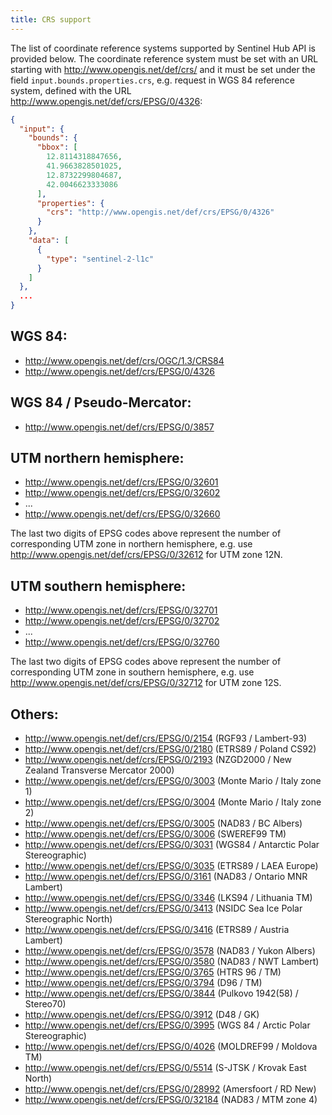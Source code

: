 ```yaml
---
title: CRS support
---
```


The list of coordinate reference systems supported by Sentinel Hub API
is provided below. The coordinate reference system must be set with an
URL starting with
[http://www.opengis.net/def/crs/](http://www.opengis.net/def/crs/){target="_blank"}
and it must be set under the field `input.bounds.properties.crs`, e.g.
request in WGS 84 reference system, defined with the URL
[http://www.opengis.net/def/crs/EPSG/0/4326](http://www.opengis.net/def/crs/EPSG/0/4326){target="_blank"}:

``` json
{
  "input": {
    "bounds": {
      "bbox": [
        12.8114318847656,
        41.9663828501025,
        12.8732299804687,
        42.0046623333086
      ],
      "properties": {
        "crs": "http://www.opengis.net/def/crs/EPSG/0/4326"
      }
    },
    "data": [
      {
        "type": "sentinel-2-l1c"
      }
    ]
  },
  ...
}
```

## WGS 84:

-   [http://www.opengis.net/def/crs/OGC/1.3/CRS84](http://www.opengis.net/def/crs/OGC/1.3/CRS84){target="_blank"}
-   [http://www.opengis.net/def/crs/EPSG/0/4326](http://www.opengis.net/def/crs/EPSG/0/4326){target="_blank"}

## WGS 84 / Pseudo-Mercator: {#wgs-84--pseudo-mercator}

-   [http://www.opengis.net/def/crs/EPSG/0/3857](http://www.opengis.net/def/crs/EPSG/0/3857){target="_blank"}

## UTM northern hemisphere:

-   [http://www.opengis.net/def/crs/EPSG/0/32601](http://www.opengis.net/def/crs/EPSG/0/32601){target="_blank"}
-   [http://www.opengis.net/def/crs/EPSG/0/32602](http://www.opengis.net/def/crs/EPSG/0/32602){target="_blank"}
-   \...
-   [http://www.opengis.net/def/crs/EPSG/0/32660](http://www.opengis.net/def/crs/EPSG/0/32660){target="_blank"}

The last two digits of EPSG codes above represent the number of
corresponding UTM zone in northern hemisphere, e.g. use
[http://www.opengis.net/def/crs/EPSG/0/32612](http://www.opengis.net/def/crs/EPSG/0/32612){target="_blank"}
for UTM zone 12N.

## UTM southern hemisphere:

-   [http://www.opengis.net/def/crs/EPSG/0/32701](http://www.opengis.net/def/crs/EPSG/0/32701){target="_blank"}
-   [http://www.opengis.net/def/crs/EPSG/0/32702](http://www.opengis.net/def/crs/EPSG/0/32702){target="_blank"}
-   \...
-   [http://www.opengis.net/def/crs/EPSG/0/32760](http://www.opengis.net/def/crs/EPSG/0/32760){target="_blank"}

The last two digits of EPSG codes above represent the number of
corresponding UTM zone in southern hemisphere, e.g. use
[http://www.opengis.net/def/crs/EPSG/0/32712](http://www.opengis.net/def/crs/EPSG/0/32712){target="_blank"}
for UTM zone 12S.

## Others:

-   [http://www.opengis.net/def/crs/EPSG/0/2154](http://www.opengis.net/def/crs/EPSG/0/2154){target="_blank"}
    (RGF93 / Lambert-93)
-   [http://www.opengis.net/def/crs/EPSG/0/2180](http://www.opengis.net/def/crs/EPSG/0/2180){target="_blank"}
    (ETRS89 / Poland CS92)
-   [http://www.opengis.net/def/crs/EPSG/0/2193](http://www.opengis.net/def/crs/EPSG/0/2193){target="_blank"}
    (NZGD2000 / New Zealand Transverse Mercator 2000)
-   [http://www.opengis.net/def/crs/EPSG/0/3003](http://www.opengis.net/def/crs/EPSG/0/3003){target="_blank"}
    (Monte Mario / Italy zone 1)
-   [http://www.opengis.net/def/crs/EPSG/0/3004](http://www.opengis.net/def/crs/EPSG/0/3004){target="_blank"}
    (Monte Mario / Italy zone 2)
-   [http://www.opengis.net/def/crs/EPSG/0/3005](http://www.opengis.net/def/crs/EPSG/0/3005){target="_blank"}
    (NAD83 / BC Albers)
-   [http://www.opengis.net/def/crs/EPSG/0/3006](http://www.opengis.net/def/crs/EPSG/0/3006){target="_blank"}
    (SWEREF99 TM)
-   [http://www.opengis.net/def/crs/EPSG/0/3031](http://www.opengis.net/def/crs/EPSG/0/3031){target="_blank"}
    (WGS84 / Antarctic Polar Stereographic)
-   [http://www.opengis.net/def/crs/EPSG/0/3035](http://www.opengis.net/def/crs/EPSG/0/3035){target="_blank"}
    (ETRS89 / LAEA Europe)
-   [http://www.opengis.net/def/crs/EPSG/0/3161](http://www.opengis.net/def/crs/EPSG/0/3161){target="_blank"}
    (NAD83 / Ontario MNR Lambert)
-   [http://www.opengis.net/def/crs/EPSG/0/3346](http://www.opengis.net/def/crs/EPSG/0/3346){target="_blank"}
    (LKS94 / Lithuania TM)
-   [http://www.opengis.net/def/crs/EPSG/0/3413](http://www.opengis.net/def/crs/EPSG/0/3413){target="_blank"}
    (NSIDC Sea Ice Polar Stereographic North)
-   [http://www.opengis.net/def/crs/EPSG/0/3416](http://www.opengis.net/def/crs/EPSG/0/3416){target="_blank"}
    (ETRS89 / Austria Lambert)
-   [http://www.opengis.net/def/crs/EPSG/0/3578](http://www.opengis.net/def/crs/EPSG/0/3578){target="_blank"}
    (NAD83 / Yukon Albers)
-   [http://www.opengis.net/def/crs/EPSG/0/3580](http://www.opengis.net/def/crs/EPSG/0/3580){target="_blank"}
    (NAD83 / NWT Lambert)
-   [http://www.opengis.net/def/crs/EPSG/0/3765](http://www.opengis.net/def/crs/EPSG/0/3765){target="_blank"}
    (HTRS 96 / TM)
-   [http://www.opengis.net/def/crs/EPSG/0/3794](http://www.opengis.net/def/crs/EPSG/0/3794){target="_blank"}
    (D96 / TM)
-   [http://www.opengis.net/def/crs/EPSG/0/3844](http://www.opengis.net/def/crs/EPSG/0/3844){target="_blank"}
    (Pulkovo 1942(58) / Stereo70)
-   [http://www.opengis.net/def/crs/EPSG/0/3912](http://www.opengis.net/def/crs/EPSG/0/3912){target="_blank"}
    (D48 / GK)
-   [http://www.opengis.net/def/crs/EPSG/0/3995](http://www.opengis.net/def/crs/EPSG/0/3995){target="_blank"}
    (WGS 84 / Arctic Polar Stereographic)
-   [http://www.opengis.net/def/crs/EPSG/0/4026](http://www.opengis.net/def/crs/EPSG/0/4026){target="_blank"}
    (MOLDREF99 / Moldova TM)
-   [http://www.opengis.net/def/crs/EPSG/0/5514](http://www.opengis.net/def/crs/EPSG/0/5514){target="_blank"}
    (S-JTSK / Krovak East North)
-   [http://www.opengis.net/def/crs/EPSG/0/28992](http://www.opengis.net/def/crs/EPSG/0/28992){target="_blank"}
    (Amersfoort / RD New)
-   [http://www.opengis.net/def/crs/EPSG/0/32184](http://www.opengis.net/def/crs/EPSG/0/32184){target="_blank"}
    (NAD83 / MTM zone 4)
